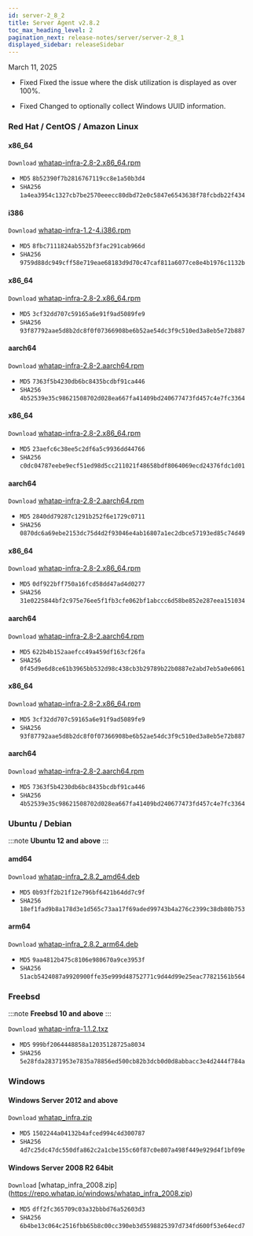 ```yaml
---
id: server-2_8_2
title: Server Agent v2.8.2
toc_max_heading_level: 2
pagination_next: release-notes/server/server-2_8_1
displayed_sidebar: releaseSidebar
---
```


March 11, 2025

- <Status priority='0'>Fixed</Status> Fixed the issue where the disk utilization is displayed as over 100%.

- <Status priority='0'>Fixed</Status> Changed to optionally collect Windows UUID information.

### Red Hat / CentOS / Amazon Linux

<Tabs>
<TabItem value="6Server6" label="6Server6 / 6" default>

#### x86_64

<code class='my'>Download</code> [whatap-infra-2.8-2.x86_64.rpm](https://repo.whatap.io/centos/6/x86_64/whatap-infra-2.8-2.x86_64.rpm)

- <code class='Beta'>MD5</code> `8b52390f7b2816767119cc8e1a50b3d4`
- <code class='Beta'>SHA256</code> `1a4ea3954c1327cb7be2570eeecc80dbd72e0c5847e6543638f78fcbdb22f434`

#### i386

<code class='my'>Download</code> [whatap-infra-1.2-4.i386.rpm](https://repo.whatap.io/centos/6/i386/whatap-infra-1.2-4.i386.rpm)

- <code class='Beta'>MD5</code> `8fbc7111824ab552bf3fac291cab966d`
- <code class='Beta'>SHA256</code> `9759d88dc949cff58e719eae68183d9d70c47caf811a6077ce8e4b1976c1132b`
  </TabItem>
  <TabItem value="7Server7" label="7Server7 / 7" default>

#### x86_64

<code class='my'>Download</code> [whatap-infra-2.8-2.x86_64.rpm](https://repo.whatap.io/centos/7/x86_64/whatap-infra-2.8-2.x86_64.rpm)

- <code class='Beta'>MD5</code> `3cf32dd707c59165a6e91f9ad5089fe9`
- <code class='Beta'>SHA256</code> `93f87792aae5d8b2dc8f0f07366908be6b52ae54dc3f9c510ed3a8eb5e72b887`

#### aarch64

<code class='my'>Download</code> [whatap-infra-2.8-2.aarch64.rpm](https://repo.whatap.io/centos/7/aarch64/whatap-infra-2.8-2.aarch64.rpm)

- <code class='Beta'>MD5</code> `7363f5b4230db6bc8435bcdbf91ca446`
- <code class='Beta'>SHA256</code> `4b52539e35c98621508702d028ea667fa41409bd240677473fd457c4e7fc3364`
  </TabItem>
  <TabItem value="8Server8" label="8Server8 / 8" default>

#### x86_64

<code class='my'>Download</code> [whatap-infra-2.8-2.x86_64.rpm](https://repo.whatap.io/centos/8/x86_64/whatap-infra-2.8-2.x86_64.rpm)

- <code class='Beta'>MD5</code> `23aefc6c38ee5c2df6a5c9936dd44766`
- <code class='Beta'>SHA256</code> `c0dc04787eebe9ecf51ed98d5cc211021f48658bdf8064069ecd24376fdc1d01`

#### aarch64

<code class='my'>Download</code> [whatap-infra-2.8-2.aarch64.rpm](https://repo.whatap.io/centos/8/aarch64/whatap-infra-2.8-2.aarch64.rpm)

- <code class='Beta'>MD5</code> `2840dd79287c1291b252f6e1729c0711`
- <code class='Beta'>SHA256</code> `0870dc6a69ebe2153dc75d4d2f93046e4ab16807a1ec2dbce57193ed85c74d49`
  </TabItem>
  <TabItem value="9Server9" label="9Server9 / 9" default>

#### x86_64

<code class='my'>Download</code> [whatap-infra-2.8-2.x86_64.rpm](https://repo.whatap.io/centos/9/x86_64/whatap-infra-2.8-2.x86_64.rpm)

- <code class='Beta'>MD5</code> `0df922bff750a16fcd58dd47ad4d0277`
- <code class='Beta'>SHA256</code> `31e0225844bf2c975e76ee5f1fb3cfe062bf1abccc6d58be852e287eea151034`

#### aarch64

<code class='my'>Download</code> [whatap-infra-2.8-2.aarch64.rpm](https://repo.whatap.io/centos/9/aarch64/whatap-infra-2.8-2.aarch64.rpm)

- <code class='Beta'>MD5</code> `622b4b152aaefcc49a459df163cf26fa`
- <code class='Beta'>SHA256</code> `0f45d9e6d8ce61b3965bb532d98c438cb3b29789b22b0887e2abd7eb5a0e6061`
  </TabItem>
  <TabItem value="amazonlinux2" label="amazonlinux2" default>

#### x86_64

<code class='my'>Download</code> [whatap-infra-2.8-2.x86_64.rpm](https://repo.whatap.io/centos/latest/x86_64/whatap-infra-2.8-2.x86_64.rpm)

- <code class='Beta'>MD5</code> `3cf32dd707c59165a6e91f9ad5089fe9`
- <code class='Beta'>SHA256</code> `93f87792aae5d8b2dc8f0f07366908be6b52ae54dc3f9c510ed3a8eb5e72b887`

#### aarch64

<code class='my'>Download</code> [whatap-infra-2.8-2.aarch64.rpm](https://repo.whatap.io/centos/latest/aarch64/whatap-infra-2.8-2.aarch64.rpm)

- <code class='Beta'>MD5</code> `7363f5b4230db6bc8435bcdbf91ca446`
- <code class='Beta'>SHA256</code> `4b52539e35c98621508702d028ea667fa41409bd240677473fd457c4e7fc3364`
  </TabItem>

</Tabs>

### Ubuntu / Debian

:::note
**Ubuntu 12 and above**
:::

#### amd64

<code class='my'>Download</code> [whatap-infra_2.8.2_amd64.deb](https://repo.whatap.io/debian/unstable/whatap-infra_2.8.2_amd64.deb)

- <code class='Beta'>MD5</code> `0b93ff2b21f12e796bf6421b64dd7c9f`
- <code class='Beta'>SHA256</code> `18ef1fad9b8a178d3e1d565c73aa17f69aded99743b4a276c2399c38db80b753`

#### arm64

<code class='my'>Download</code> [whatap-infra_2.8.2_arm64.deb](https://repo.whatap.io/debian/unstable/whatap-infra_2.8.2_arm64.deb)

- <code class='Beta'>MD5</code> `9aa4812b475c8106e980670a9ce3953f`
- <code class='Beta'>SHA256</code> `51acb5424087a9920900ffe35e999d48752771c9d44d99e25eac77821561b564`

### Freebsd

:::note
**Freebsd 10 and above**
:::

<code class='my'>Download</code> [whatap-infra-1.1.2.txz](https://repo.whatap.io/freebsd/10/whatap-infra-1.1.2.txz)

- <code class='Beta'>MD5</code> `999bf2064448858a12035128725a8034`
- <code class='Beta'>SHA256</code> `5e28fda28371953e7835a78856ed500cb82b3dcb0d0d8abbacc3e4d2444f784a`

### Windows

#### Windows Server 2012 and above

<code class='my'>Download</code> [whatap_infra.zip](https://repo.whatap.io/windows/whatap_infra.zip)

- <code class='Beta'>MD5</code> `1502244a04132b4afced994c4d300787`
- <code class='Beta'>SHA256</code> `4d7c25dc47dc550dfa862c2a1cbe155c60f87c0e807a498f449e929d4f1bf09e`

#### Windows Server 2008 R2 64bit

<code class='my'>Download</code> [whatap_infra_2008.zip] (https://repo.whatap.io/windows/whatap_infra_2008.zip)

- <code class='Beta'>MD5</code> `dff2fc365709c03a32bbbd76a52603d3`
- <code class='Beta'>SHA256</code> `6b4be13c064c2516fbb65b8c00cc390eb3d5598825397d734fd600f53e64ecd7`
